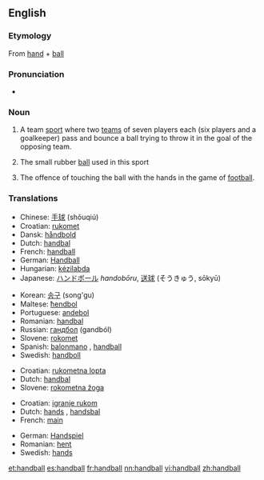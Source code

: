 ==English==

===Etymology===
{{wikipedia}}
From [[hand]] + [[ball]]

===Pronunciation===
*{{audio|en-us-handball.ogg|Audio (US)}}

===Noun===
{{en-noun|s|-}}

#{{sports}} {{uncountable}} A team [[sport]] where two [[teams]] of seven players each (six players and a goalkeeper) pass and bounce a ball trying to throw it in the goal of the opposing team.
#{{countable}} The small rubber [[ball]] used in this sport
#{{football}} {{countable}} The offence of touching the ball with the hands in the game of [[football]].

===Translations===
{{trans-top|sport}}
*Chinese: [[手球]] (shǒuqiú)
*Croatian: [[rukomet]] {{m}}
*Dansk: [[håndbold]]
*Dutch: [[handbal]] {{n}}
*French: [[handball]] {{m}}
*German: [[Handball]] {{m}}
*Hungarian: [[kézilabda]]
*Japanese: [[ハンドボール]] ''handobōru'', [[送球]] (そうきゅう, sōkyū)
{{trans-mid}}
*Korean: [[송구]] (song'gu)
*Maltese: [[ħendbol]]
*Portuguese: [[andebol]]
*Romanian: [[handbal]] {{n}}
*Russian: [[гандбол]] (gandból) {{m}}
*Slovene: [[rokomet]] {{m}}
*Spanish: [[balonmano]] {{m}}, [[handball]]
*Swedish: [[handboll]] {{c}}
{{trans-bottom}}

{{trans-top|ball}}
*Croatian: [[rukometna lopta]] {{f}}
*Dutch: [[handbal]] {{m}}
*Slovene: [[rokometna žoga]] {{f}}
{{trans-mid}}
{{trans-bottom}}

{{trans-top|offence}}
*Croatian: [[igranje rukom]] {{n}}
*Dutch: [[hands]] {{n}}, [[handsbal]] {{m}}
*French: [[main]] {{f}}
{{trans-mid}}
*German: [[Handspiel]] {{n}}
*Romanian: [[henţ]] {{n}}
*Swedish: [[hands]] {{c}}
{{trans-bottom}}

[[et:handball]]
[[es:handball]]
[[fr:handball]]
[[nn:handball]]
[[vi:handball]]
[[zh:handball]]